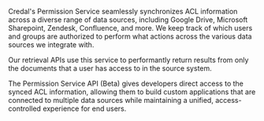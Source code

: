 Credal's Permission Service seamlessly synchronizes ACL information across a diverse range of data sources, including
Google Drive, Microsoft Sharepoint, Zendesk, Confluence, and more. We keep track of which users and groups are authorized
to perform what actions across the various data sources we integrate with.

Our retrieval APIs use this service to performantly return results from only the documents that a user has access to
in the source system.

The Permission Service API (Beta) gives developers direct access to the synced ACL information, allowing them to build
custom applications that are connected to multiple data sources while maintaining a unified, access-controlled experience for end users.
